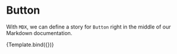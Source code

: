 <!--
 title: introduction
-->
<!-- Button.stories.mdx -->



<Meta title="Button" component="Button"/>


# Button

With `MDX`, we can define a story for `Button` right in the middle of our
Markdown documentation.

<Canvas>
  <Story 
    name="Primary"
    args={{ 
      primary: true,
        label: 'Button'
    }}>
    {Template.bind({})}
   </Story>
</Canvas>
